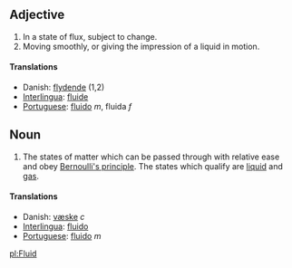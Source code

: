 ==Adjective==
#In a state of flux, subject to change.
#Moving smoothly, or giving the impression of a liquid in motion.

====Translations====
*Danish: [[flydende]] (1,2)
*[[Interlingua]]: [[fluide]]
*[[Portuguese]]: [[fluido]] ''m'', fluida ''f''

==Noun==
#The states of matter which can be passed through with relative ease and obey [[Bernoulli's principle]].  The states which qualify are [[liquid]] and [[gas]].

====Translations====
*Danish: [[væske]] ''c''
*[[Interlingua]]: [[fluido]]
*[[Portuguese]]: [[fluido]] ''m''

[[pl:Fluid]]